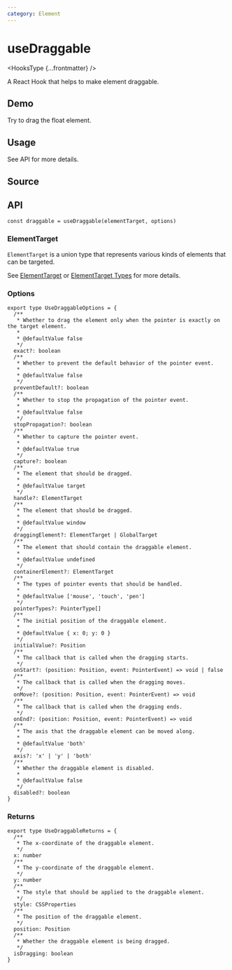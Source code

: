 ```yaml
---
category: Element
---
```


# useDraggable


<HooksType {...frontmatter} />

A React Hook that helps to make element draggable.

## Demo

Try to drag the float element.


<App />

## Usage

See API for more details.

## Source


<Source />

## API

```tsx
const draggable = useDraggable(elementTarget, options)
```

### ElementTarget

`ElementTarget` is a union type that represents various kinds of elements that can be targeted.

See [ElementTarget](/docs/features/element-target) or [ElementTarget Types](/docs/features/element-target#element-target-types) for more details.

### Options

```tsx
export type UseDraggableOptions = {
  /**
   * Whether to drag the element only when the pointer is exactly on the target element.
   *
   * @defaultValue false
   */
  exact?: boolean
  /**
   * Whether to prevent the default behavior of the pointer event.
   *
   * @defaultValue false
   */
  preventDefault?: boolean
  /**
   * Whether to stop the propagation of the pointer event.
   *
   * @defaultValue false
   */
  stopPropagation?: boolean
  /**
   * Whether to capture the pointer event.
   *
   * @defaultValue true
   */
  capture?: boolean
  /**
   * The element that should be dragged.
   *
   * @defaultValue target
   */
  handle?: ElementTarget
  /**
   * The element that should be dragged.
   *
   * @defaultValue window
   */
  draggingElement?: ElementTarget | GlobalTarget
  /**
   * The element that should contain the draggable element.
   *
   * @defaultValue undefined
   */
  containerElement?: ElementTarget
  /**
   * The types of pointer events that should be handled.
   *
   * @defaultValue ['mouse', 'touch', 'pen']
   */
  pointerTypes?: PointerType[]
  /**
   * The initial position of the draggable element.
   *
   * @defaultValue { x: 0; y: 0 }
   */
  initialValue?: Position
  /**
   * The callback that is called when the dragging starts.
   */
  onStart?: (position: Position, event: PointerEvent) => void | false
  /**
   * The callback that is called when the dragging moves.
   */
  onMove?: (position: Position, event: PointerEvent) => void
  /**
   * The callback that is called when the dragging ends.
   */
  onEnd?: (position: Position, event: PointerEvent) => void
  /**
   * The axis that the draggable element can be moved along.
   * 
   * @defaultValue 'both'
   */
  axis?: 'x' | 'y' | 'both'
  /**
   * Whether the draggable element is disabled.
   * 
   * @defaultValue false
   */
  disabled?: boolean
}
```

### Returns

```tsx
export type UseDraggableReturns = {
  /**
   * The x-coordinate of the draggable element.
   */
  x: number
  /**
   * The y-coordinate of the draggable element.
   */
  y: number
  /**
   * The style that should be applied to the draggable element.
   */
  style: CSSProperties
  /**
   * The position of the draggable element.
   */
  position: Position
  /**
   * Whether the draggable element is being dragged.
   */
  isDragging: boolean
}
```
